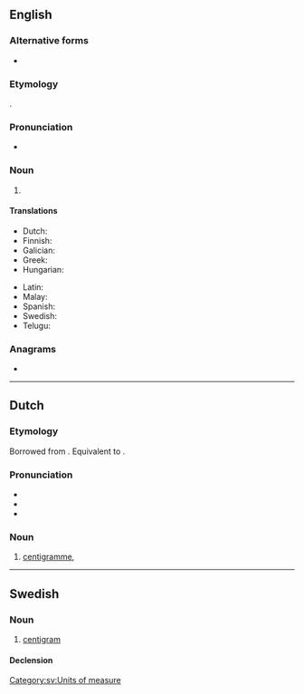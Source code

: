 {{also|centi-gram}}
==English==

===Alternative forms===
* {{l|en|centigramme}}

===Etymology===
{{prefix|en|centi|gram}}.

===Pronunciation===
* {{IPA|en|/ˈsɛntɪˌɡɹæm/}}

===Noun===
{{en-noun}}

# {{SI-unit|en|centi|gram|mass}}

====Translations====
{{trans-top|a metric measurement of 1/100 of a gram}}
* Dutch: {{t+|nl|centigram|m|n}}
* Finnish: {{t+|fi|senttigramma}}
* Galician: {{t|gl|centigramo|m}}
* Greek: {{t+|el|εκατοστόγραμμο|n}}
* Hungarian: {{t|hu|centigramm}}
{{trans-mid}}
* Latin: {{t|la|centigramma}}
* Malay: {{t|ms|sentigram}}
* Spanish: {{t|es|centigramo|m}}
* Swedish: {{t+|sv|centigram|n}}
* Telugu: {{t|te|సెంటీగ్రాము}}
{{trans-bottom}}

===Anagrams===
* {{anagrams|en|a=acegimnrt|cremating}}

----

==Dutch==

===Etymology===
Borrowed from {{bor|nl|fr|centigramme}}. Equivalent to {{pre|nl|centi|gram}}.

===Pronunciation===
* {{IPA|nl|/ˈsɛn.tiˌɣrɑm/}}
* {{audio|nl|Nl-centigram.ogg|Audio}}
* {{hyphenation|nl|cen|ti|gram}}

===Noun===
{{nl-noun|m|g2=n|-en|-}}

# {{lb|nl|now|chiefly|singular}} [[centigramme]], {{l|en|centigram}}

----

==Swedish==

===Noun===
{{sv-noun|n}}

# [[#English|centigram]]

====Declension====
{{sv-noun-irreg-n|2=centigrammet|3=centigram|4=centigrammen}}

[[Category:sv:Units of measure]]